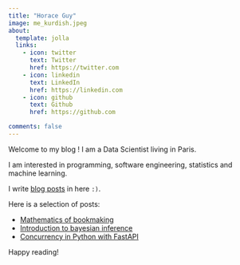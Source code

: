```yaml
---
title: "Horace Guy"
image: me_kurdish.jpeg
about:
  template: jolla
  links:
    - icon: twitter
      text: Twitter
      href: https://twitter.com
    - icon: linkedin
      text: LinkedIn
      href: https://linkedin.com
    - icon: github
      text: Github
      href: https://github.com

comments: false
---
```


Welcome to my blog ! I am a Data Scientist living in Paris. 

I am interested in programming, software engineering, statistics and machine learning.

I write [blog posts](/) in here `:)`.

Here is a selection of posts:

- [Mathematics of bookmaking](/posts/betting-theory)
- [Introduction to bayesian inference](/posts/bayes)
- [Concurrency in Python with FastAPI](/posts/python-concurrency)

Happy reading!

